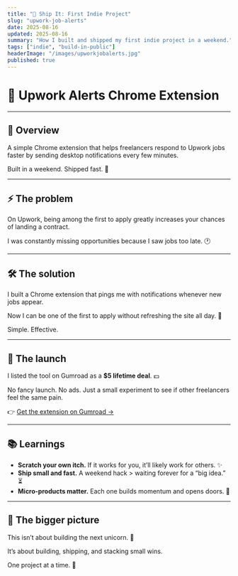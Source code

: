 ```yaml
---
title: "🚀 Ship It: First Indie Project"
slug: "upwork-job-alerts"
date: 2025-08-16
updated: 2025-08-16
summary: "How I built and shipped my first indie project in a weekend."
tags: ["indie", "build-in-public"]
headerImage: "/images/upworkjobalerts.jpg"
published: true
---
```


# 🔔 Upwork Alerts Chrome Extension  

---

## 📝 Overview  
A simple Chrome extension that helps freelancers respond to Upwork jobs faster by sending desktop notifications every few minutes.  

Built in a weekend. Shipped fast. 🚢  

---

## ⚡ The problem  
On Upwork, being among the first to apply greatly increases your chances of landing a contract.  

I was constantly missing opportunities because I saw jobs too late. 🕐  

---

## 🛠️ The solution  
I built a Chrome extension that pings me with notifications whenever new jobs appear.  

Now I can be one of the first to apply without refreshing the site all day. 🔄  

Simple. Effective.  

---

## 🎯 The launch  
I listed the tool on Gumroad as a **$5 lifetime deal**. 💵  

No fancy launch. No ads. Just a small experiment to see if other freelancers feel the same pain.  

👉 [Get the extension on Gumroad →](https://sunwooy.gumroad.com/l/upworkalerts)  

---

## 📚 Learnings  
- **Scratch your own itch.** If it works for you, it’ll likely work for others. ✨  
- **Ship small and fast.** A weekend hack > waiting forever for a “big idea.” ⏳  
- **Micro-products matter.** Each one builds momentum and opens doors. 🚪  

---

## 🌱 The bigger picture  
This isn’t about building the next unicorn. 🦄  

It’s about building, shipping, and stacking small wins.  

One project at a time. 🧩  
